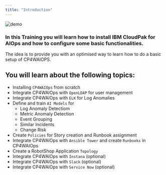```yaml
---
title: "Introduction"
---
```



![demo](./../images/00_aimanager_insights.png)


### In this Training you will learn how to install IBM CloudPak for AIOps and how to configure some basic functionalities.

The idea is to provide you with an optimised way to learn how to do a basic setup of CP4WAIOPS.

## You will learn about the following topics:

- Installing `CP4WAIOps` from scratch
- Integrate CP4WAIOps with `OpenLDAP` for user management
- Integrate CP4WAIOps with `ELK` for Log Anomalies
- Define and train `AI Models` for
  - Log Anomaly Detectiom
  - Metric Anomaly Detection
  - Event Grouping
  - Similar Incidents
  - Change Risk 
- Create `Policies` for Story creation and Runbook assignment
- Integrate CP4WAIOps with `Ansible Tower` and create `Runbooks` in CP4WAIOps
- Create a RobotShop Application `Topology`
- Integrate CP4WAIOps with `Instana` (optional)
- Integrate CP4WAIOps with `Slack` (optional)
- Integrate CP4WAIOps with `Service Now` (optional)


